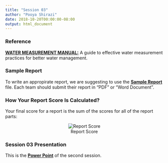 ```yaml
---
title: "Session 03"
author: "Pooya Shirazi"
date: 2018-10-20T00:00:00-08:00
output: html_document
---
```


### Reference

[**WATER MEASUREMENT MANUAL:**](file/water_measurement_manual.pdf)
A guide to effective water measurement practices for better water management.

### Sample Report

To write an appropirate report, we are suggesting to use the [**Sample Report**](file/Sample_Expriment_Report.docx) file. Each team should submit their report in "PDF" or "Word Document".

### How Your Report Score Is Calculated?

Your final score for a report is the sum of the scores for all of the report parts:

<center>

![Report Score](file/reportEvaluation.png)

</center>

### Session 03 Presentation

This is the [**Power Point**](file/session_03.pdf) of the second session.
